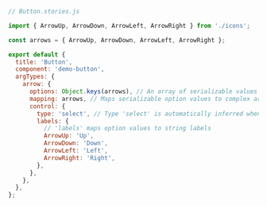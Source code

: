 ```js
// Button.stories.js

import { ArrowUp, ArrowDown, ArrowLeft, ArrowRight } from './icons';

const arrows = { ArrowUp, ArrowDown, ArrowLeft, ArrowRight };

export default {
  title: 'Button',
  component: 'demo-button',
  argTypes: {
    arrow: {
      options: Object.keys(arrows), // An array of serializable values
      mapping: arrows, // Maps serializable option values to complex arg values
      control: {
        type: 'select', // Type 'select' is automatically inferred when 'options' is defined
        labels: {
          // 'labels' maps option values to string labels
          ArrowUp: 'Up',
          ArrowDown: 'Down',
          ArrowLeft: 'Left',
          ArrowRight: 'Right',
        },
      },
    },
  },
};
```
